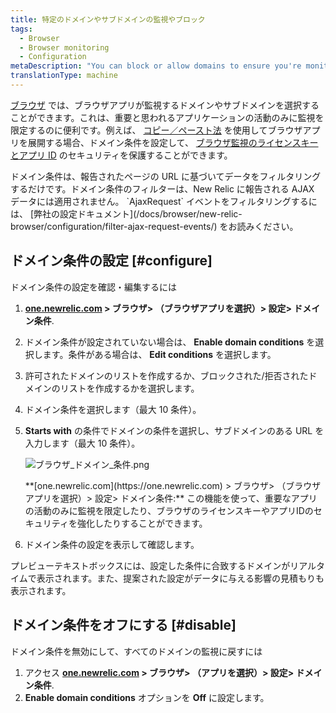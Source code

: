 ```yaml
---
title: 特定のドメインやサブドメインの監視やブロック
tags:
  - Browser
  - Browser monitoring
  - Configuration
metaDescription: "You can block or allow domains to ensure you're monitoring only the most important activity, or to enhance the security of your license key."
translationType: machine
---
```


[ブラウザ](/docs/browser/new-relic-browser/getting-started/introduction-new-relic-browser) では、ブラウザアプリが監視するドメインやサブドメインを選択することができます。これは、重要と思われるアプリケーションの活動のみに監視を限定するのに便利です。例えば、 [コピー／ペースト法](/docs/browser/new-relic-browser/installation-configuration/add-apps-new-relic-browser) を使用してブラウザアプリを展開する場合、ドメイン条件を設定して、 [ブラウザ監視のライセンスキーとアプリ ID](/docs/browser/new-relic-browser/installation-configuration/copy-browser-monitoring-license-key-app-id) のセキュリティを保護することができます。

<Callout variant="tip">
  ドメイン条件は、報告されたページの URL
  に基づいてデータをフィルタリングするだけです。ドメイン条件のフィルターは、New
  Relic に報告される AJAX データには適用されません。 `AjaxRequest`
  イベントをフィルタリングするには、
  [弊社の設定ドキュメント](/docs/browser/new-relic-browser/configuration/filter-ajax-request-events/)
  をお読みください。
</Callout>

## ドメイン条件の設定 [#configure]

ドメイン条件の設定を確認・編集するには

1. **[one.newrelic.com](https://one.newrelic.com) > ブラウザ> （ブラウザアプリを選択）> 設定> ドメイン条件**.

2. ドメイン条件が設定されていない場合は、 **Enable domain conditions** を選択します。条件がある場合は、 **Edit conditions** を選択します。

3. 許可されたドメインのリストを作成するか、ブロックされた/拒否されたドメインのリストを作成するかを選択します。

4. ドメイン条件を選択します（最大 10 条件）。

5. **Starts with** の条件でドメインの条件を選択し、サブドメインのある URL を入力します（最大 10 条件）。

   ![ブラウザ_ドメイン_条件.png](src/images/browser_domain_conditions.png 'ブラウザ_ドメイン_条件.png')

   <figcaption>
     **[one.newrelic.com](https://one.newrelic.com) > ブラウザ>
     （ブラウザアプリを選択）> 設定> ドメイン条件:**
     この機能を使って、重要なアプリの活動のみに監視を限定したり、ブラウザのライセンスキーやアプリIDのセキュリティを強化したりすることができます。
   </figcaption>

6. ドメイン条件の設定を表示して確認します。

プレビューテキストボックスには、設定した条件に合致するドメインがリアルタイムで表示されます。また、提案された設定がデータに与える影響の見積もりも表示されます。

## ドメイン条件をオフにする [#disable]

ドメイン条件を無効にして、すべてのドメインの監視に戻すには

1. アクセス **[one.newrelic.com](https://one.newrelic.com) > ブラウザ> （アプリを選択）> 設定> ドメイン条件**.
2. **Enable domain conditions** オプションを **Off** に設定します。
